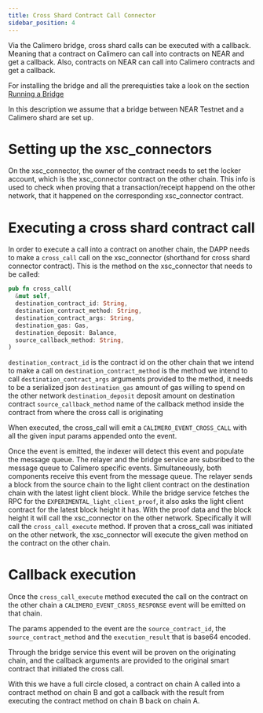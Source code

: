 ```yaml
---
title: Cross Shard Contract Call Connector
sidebar_position: 4
---
```


Via the Calimero bridge, cross shard calls can be executed with a callback. Meaning that a contract on Calimero can call into contracts on NEAR and get a callback. Also, contracts on NEAR can call into Calimero contracts and get a callback.

For installing the bridge and all the prerequisties take a look on the section [Running a Bridge](https://docs.calimero.network/bridge/running_a_bridge)

In this description we assume that a bridge between NEAR Testnet and a Calimero shard are set up.

# Setting up the xsc_connectors

On the xsc_connector, the owner of the contract needs to set the locker account, which is the xsc_connector contract on the other chain. This info is used to check when proving that a transaction/receipt happend on the other network, that it happened on the corresponding xsc_connector contract.

# Executing a cross shard contract call

In order to execute a call into a contract on another chain, the DAPP needs to make a `cross_call` call on the xsc_connector (shorthand for cross shard connector contract). This is the method on the xsc_connector that needs to be called:

```rust
pub fn cross_call(
  &mut self,
  destination_contract_id: String,
  destination_contract_method: String,
  destination_contract_args: String,
  destination_gas: Gas,
  destination_deposit: Balance,
  source_callback_method: String,
) 
```

`destination_contract_id` is the contract id on the other chain that we intend to make a call on
`destination_contract_method` is the method we intend to call
`destination_contract_args` arguments provided to the method, it needs to be a serialized json
`destination_gas` amount of gas willing to spend on the other network
`destination_deposit` deposit amount on destination contract
`source_callback_method` name of the callback method inside the contract from where the cross call is originating

When executed, the cross_call will emit a `CALIMERO_EVENT_CROSS_CALL` with all the given input params appended onto the event.

Once the event is emitted, the indexer will detect this event and populate the message queue. The relayer and the bridge service are subsribed to the message queue to Calimero specific events. Simultaneously, both components receive this event from the message queue. The relayer sends a block from the source chain to the light client contract on the destination chain with the latest light client block. While the bridge service fetches the RPC for the `EXPERIMENTAL_light_client_proof`, it also asks the light client contract for the latest block height it has. With the proof data and the block height it will call the xsc_connector on the other network. Specifically it will call the `cross_call_execute` method. If proven that a cross_call was initiated on the other network, the xsc_connector will execute the given method on the contract on the other chain.

# Callback execution

Once the `cross_call_execute` method executed the call on the contract on the other chain a `CALIMERO_EVENT_CROSS_RESPONSE` event will be emitted on that chain.

The params appended to the event are the `source_contract_id`, the `source_contract_method` and the `execution_result` that is base64 encoded.

Through the bridge service this event will be proven on the originating chain, and the callback arguments are provided to the original smart contract that initiated the cross call.

With this we have a full circle closed, a contract on chain A called into a contract method on chain B and got a callback with the result from executing the contract method on chain B back on chain A.
